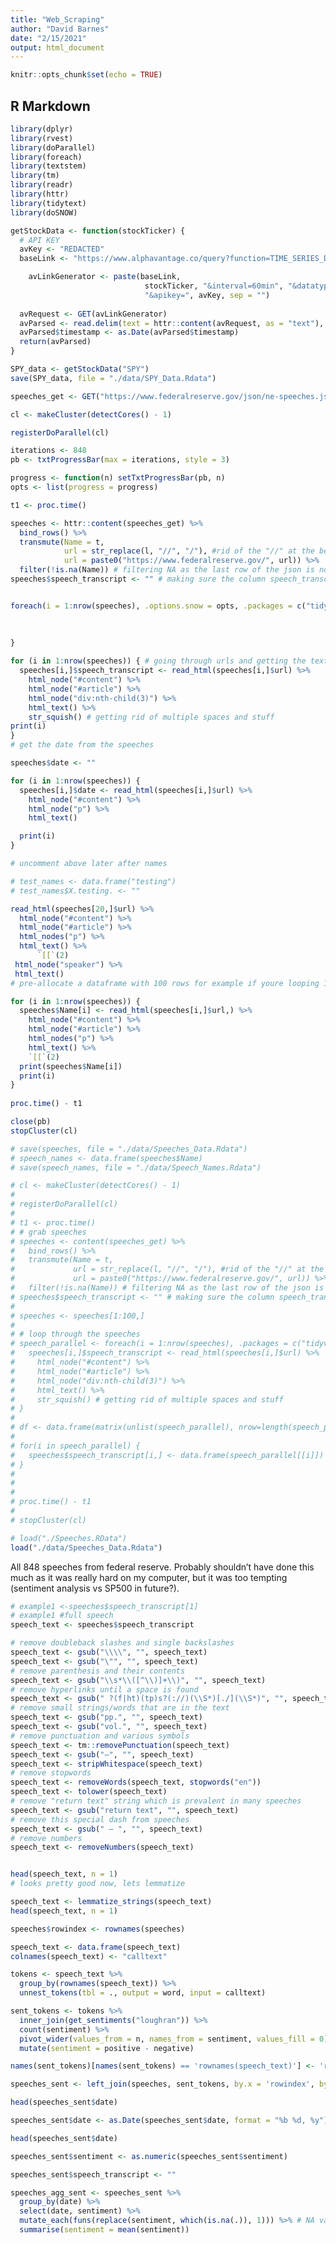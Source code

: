 ```yaml
---
title: "Web_Scraping"
author: "David Barnes"
date: "2/15/2021"
output: html_document
---
```


```r
knitr::opts_chunk$set(echo = TRUE)
```

## R Markdown

```r
library(dplyr)
library(rvest)
library(doParallel)
library(foreach)
library(textstem)
library(tm)
library(readr)
library(httr)
library(tidytext)
library(doSNOW)
```

```r
getStockData <- function(stockTicker) {
  # API KEY
  avKey <- "REDACTED"
  baseLink <- "https://www.alphavantage.co/query?function=TIME_SERIES_DAILY&outputsize=full&symbol="

    avLinkGenerator <- paste(baseLink, 
                              stockTicker, "&interval=60min", "&datatype=csv",
                              "&apikey=", avKey, sep = "")
    
  avRequest <- GET(avLinkGenerator)
  avParsed <- read.delim(text = httr::content(avRequest, as = "text"), sep = ",")
  avParsed$timestamp <- as.Date(avParsed$timestamp)
  return(avParsed)
}

SPY_data <- getStockData("SPY")
save(SPY_data, file = "./data/SPY_Data.Rdata")
```


```r
speeches_get <- GET("https://www.federalreserve.gov/json/ne-speeches.json")
```

```r
cl <- makeCluster(detectCores() - 1)

registerDoParallel(cl)

iterations <- 848
pb <- txtProgressBar(max = iterations, style = 3)

progress <- function(n) setTxtProgressBar(pb, n)
opts <- list(progress = progress)

t1 <- proc.time()

speeches <- httr::content(speeches_get) %>%
  bind_rows() %>%
  transmute(Name = t,
            url = str_replace(l, "//", "/"), #rid of the "//" at the beginning of the url
            url = paste0("https://www.federalreserve.gov/", url)) %>%
  filter(!is.na(Name)) # filtering NA as the last row of the json is not a speech
speeches$speech_transcript <- "" # making sure the column speech_transcript works before I try to assign its values in the loop


foreach(i = 1:nrow(speeches), .options.snow = opts, .packages = c("tidyverse", "httr", "rvest")) %dopar% {
  
    
  
}

for (i in 1:nrow(speeches)) { # going through urls and getting the text of the speeches
  speeches[i,]$speech_transcript <- read_html(speeches[i,]$url) %>%
    html_node("#content") %>%
    html_node("#article") %>%
    html_node("div:nth-child(3)") %>%
    html_text() %>%
    str_squish() # getting rid of multiple spaces and stuff
print(i)
}
# get the date from the speeches

speeches$date <- ""

for (i in 1:nrow(speeches)) {
  speeches[i,]$date <- read_html(speeches[i,]$url) %>%
    html_node("#content") %>%
    html_node("p") %>%
    html_text()

  print(i)
}

# uncomment above later after names

# test_names <- data.frame("testing")
# test_names$X.testing. <- ""

read_html(speeches[20,]$url) %>%
  html_node("#content") %>%
  html_node("#article") %>%
  html_nodes("p") %>%
  html_text() %>%
      `[[`(2)
 html_node("speaker") %>%
 html_text()
# pre-allocate a dataframe with 100 rows for example if youre looping 100 times so it doesnt have to reallocate memory

for (i in 1:nrow(speeches)) {
  speeches$Name[i] <- read_html(speeches[i,]$url,) %>% 
    html_node("#content") %>%
    html_node("#article") %>%
    html_nodes("p") %>%
    html_text() %>%
    `[[`(2)
  print(speeches$Name[i])
  print(i)
}
 
proc.time() - t1

close(pb)
stopCluster(cl)

# save(speeches, file = "./data/Speeches_Data.Rdata")
# speech_names <- data.frame(speeches$Name)
# save(speech_names, file = "./data/Speech_Names.Rdata")
```

```r
# cl <- makeCluster(detectCores() - 1)
# 
# registerDoParallel(cl)
# 
# t1 <- proc.time()
# # grab speeches
# speeches <- content(speeches_get) %>%
#   bind_rows() %>%
#   transmute(Name = t,
#             url = str_replace(l, "//", "/"), #rid of the "//" at the beginning of the url
#             url = paste0("https://www.federalreserve.gov/", url)) %>%
#   filter(!is.na(Name)) # filtering NA as the last row of the json is not a speech
# speeches$speech_transcript <- "" # making sure the column speech_transcript works before I try to assign its values in the loop
# 
# speeches <- speeches[1:100,]
# 
# # loop through the speeches
# speech_parallel <- foreach(i = 1:nrow(speeches), .packages = c("tidyverse", "httr", "rvest")) %dopar% { # going through urls and getting the text of the speeches
#   speeches[i,]$speech_transcript <- read_html(speeches[i,]$url) %>%
#     html_node("#content") %>%
#     html_node("#article") %>%
#     html_node("div:nth-child(3)") %>%
#     html_text() %>%
#     str_squish() # getting rid of multiple spaces and stuff
# }
# 
# df <- data.frame(matrix(unlist(speech_parallel), nrow=length(speech_parallel), byrow=TRUE))
# 
# for(i in speech_parallel) {
#   speeches$speech_transcript[i,] <- data.frame(speech_parallel[[i]])
# }
# 
# 
# 
# proc.time() - t1  
# 
# stopCluster(cl)
```

```r
# load("./Speeches.RData")
load("./data/Speeches_Data.Rdata")
```


All 848 speeches from federal reserve. Probably shouldn't have done this much as it was really hard on my computer, but it was too tempting (sentiment analysis vs SP500 in future?).

```r
# example1 <-speeches$speech_transcript[1]
# example1 #full speech
speech_text <- speeches$speech_transcript
```

```r
# remove doubleback slashes and single backslashes
speech_text <- gsub("\\\\", "", speech_text)
speech_text <- gsub("\"", "", speech_text)
# remove parenthesis and their contents
speech_text <- gsub("\\s*\\([^\\)]+\\)", "", speech_text)
# remove hyperlinks until a space is found
speech_text <- gsub(" ?(f|ht)(tp)s?(://)(\\S*)[./](\\S*)", "", speech_text)
# remove small strings/words that are in the text
speech_text <- gsub("pp.", "", speech_text)
speech_text <- gsub("vol.", "", speech_text)
# remove punctuation and various symbols
speech_text <- tm::removePunctuation(speech_text)
speech_text <- gsub("–", "", speech_text)
speech_text <- stripWhitespace(speech_text)
# remove stopwords
speech_text <- removeWords(speech_text, stopwords("en"))
speech_text <- tolower(speech_text)
# remove "return text" string which is prevalent in many speeches
speech_text <- gsub("return text", "", speech_text)
# remove this special dash from speeches
speech_text <- gsub(" — ", "", speech_text)
# remove numbers
speech_text <- removeNumbers(speech_text)


head(speech_text, n = 1)
# looks pretty good now, lets lemmatize
```

```r
speech_text <- lemmatize_strings(speech_text)
head(speech_text, n = 1)
```

```r
speeches$rowindex <- rownames(speeches)

speech_text <- data.frame(speech_text)
colnames(speech_text) <- "calltext"

tokens <- speech_text %>%
  group_by(rownames(speech_text)) %>%
  unnest_tokens(tbl = ., output = word, input = calltext)

sent_tokens <- tokens %>%
  inner_join(get_sentiments("loughran")) %>%
  count(sentiment) %>%
  pivot_wider(values_from = n, names_from = sentiment, values_fill = 0) %>%
  mutate(sentiment = positive - negative)

names(sent_tokens)[names(sent_tokens) == 'rownames(speech_text)'] <- 'rowindex'

speeches_sent <- left_join(speeches, sent_tokens, by.x = 'rowindex', by.y = "rowindex") 

head(speeches_sent$date)

speeches_sent$date <- as.Date(speeches_sent$date, format = "%b %d, %y")

head(speeches_sent$date)

speeches_sent$sentiment <- as.numeric(speeches_sent$sentiment)

speeches_sent$speech_transcript <- ""

speeches_agg_sent <- speeches_sent %>%
  group_by(date) %>%
  select(date, sentiment) %>%
  mutate_each(funs(replace(sentiment, which(is.na(.)), 1))) %>% # NA values <- 0 in sentiment column
  summarise(sentiment = mean(sentiment))
```

